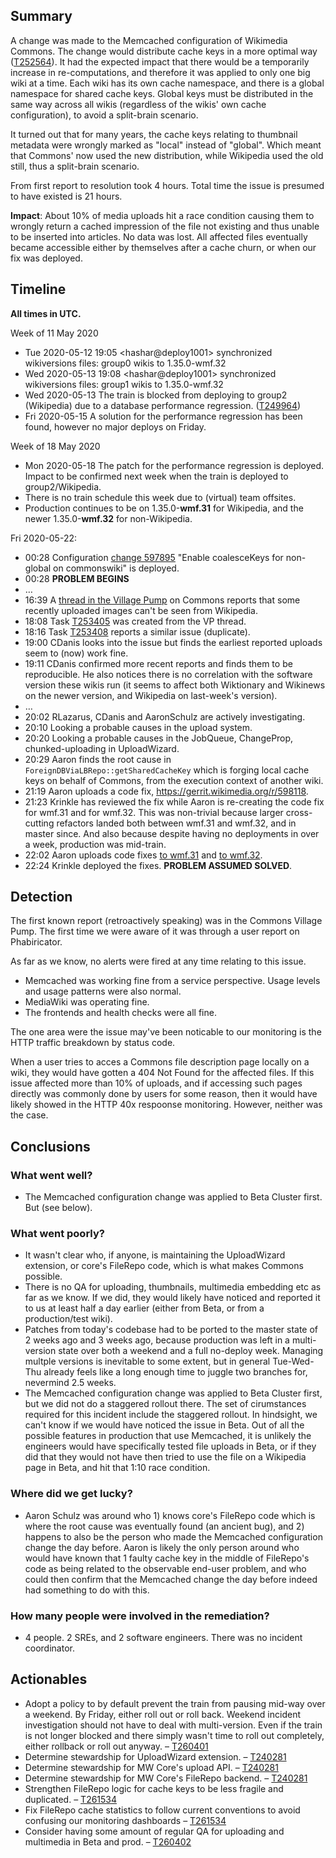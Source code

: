 {{irdoc|status=review}} <!--
The status field should be one of:
* {{irdoc|status=draft}} - Initial status. When you're happy with the state of your draft, change it to status=review.
* {{irdoc|status=review}} - The incident review working group will contact you then to finalise the report. See also the steps on [[Incident documentation]].
* {{irdoc|status=final}}
-->

== Summary ==
A change was made to the Memcached configuration of Wikimedia Commons. The change would distribute cache keys in a more optimal way ([[phab:T252564|T252564]]). It had the expected impact that there would be a temporarily increase in re-computations, and therefore it was applied to only one big wiki at a time. Each wiki has its own cache namespace, and there is a global namespace for shared cache keys. Global keys must be distributed in the same way across all wikis (regardless of the wikis' own cache configuration), to avoid a split-brain scenario.

It turned out that for many years, the cache keys relating to thumbnail metadata were wrongly marked as "local" instead of "global". Which meant that Commons' now used the new distribution, while Wikipedia used the old still, thus a split-brain scenario.

From first report to resolution took 4 hours. Total time the issue is presumed to have existed is 21 hours.

'''Impact''': About 10% of media uploads hit a race condition causing them to wrongly return a cached impression of the file not existing and thus unable to be inserted into articles. No data was lost. All affected files eventually became accessible either by themselves after a cache churn, or when our fix was deployed.

{{TOC|align=right}}

== Timeline ==
'''All times in UTC.'''

Week of 11 May 2020

* Tue 2020-05-12 19:05 <hashar@deploy1001> synchronized wikiversions files: group0 wikis to 1.35.0-wmf.32
* Wed 2020-05-13 19:08 <hashar@deploy1001> synchronized wikiversions files: group1 wikis to 1.35.0-wmf.32
* Wed 2020-05-13 The train is blocked from deploying to group2 (Wikipedia) due to a database performance regression. ([[phab:T249964|T249964]])
* Fri 2020-05-15 A solution for the performance regression has been found, however no major deploys on Friday.

Week of 18 May 2020

* Mon 2020-05-18 The patch for the performance regression is deployed. Impact to be confirmed next week when the train is deployed to group2/Wikipedia.
* There is no train schedule this week due to (virtual) team offsites.
* Production continues to be on 1.35.0-'''wmf.31''' for Wikipedia, and the newer 1.35.0-'''wmf.32''' for non-Wikipedia. 

Fri 2020-05-22:

* 00:28 Configuration [[gerrit:597895|change 597895]] "Enable coalesceKeys for non-global on commonswiki" is deployed.
* 00:28 '''PROBLEM BEGINS'''
*…
* 16:39 A [[c:Commons:Village_pump/Archive/2020/05#Uploaded_images_are_not_showing_on_Wikipedias%2C_and_Wikidata|thread in the Village Pump]] on Commons reports that some recently uploaded images can't be seen from Wikipedia.
*18:08 Task [[phab:T253405|T253405]] was created from the VP thread.
*18:16 Task [[phab:T253408|T253408]] reports a similar issue (duplicate).
*19:00 CDanis looks into the issue but finds the earliest reported uploads seem to (now) work fine.
*19:11 CDanis confirmed more recent reports and finds them to be reproducible. He also notices there is no correlation with the software version these wikis run (it seems to affect both Wiktionary and Wikinews on the newer version, and Wikipedia on last-week's version).
*…
*20:02 RLazarus, CDanis and AaronSchulz are actively investigating.
*20:10 Looking a probable causes in the upload system.
*20:20 Looking a probable causes in the JobQueue, ChangeProp, chunked-uploading in UploadWizard.
*20:29 Aaron finds the root cause in <code>ForeignDBViaLBRepo::getSharedCacheKey</code> which is forging local cache keys on behalf of Commons, from the execution context of another wiki.
*21:19 Aaron uploads a code fix, [[gerrit:#/c/mediawiki/core/+/598118/|https://gerrit.wikimedia.org/r/598118]].
*21:23 Krinkle has reviewed the fix while Aaron is re-creating the code fix for wmf.31 and for wmf.32. This was non-trivial because larger cross-cutting refactors landed both between wmf.31 and wmf.32, and in master since. And also because despite having no deployments in over a week, production was mid-train.
*22:02 Aaron uploads code fixes [[gerrit:#/c/mediawiki/core/+/598122/|to wmf.31]] and [[gerrit:#/c/mediawiki/core/+/598120/|to wmf.32]].
*22:24 Krinkle deployed the fixes. '''PROBLEM ASSUMED SOLVED'''.

== Detection ==
The first known report (retroactively speaking) was in the Commons Village Pump. The first time we were aware of it was through a user report on Phabiricator.

As far as we know, no alerts were fired at any time relating to this issue.

* Memcached was working fine from a service perspective. Usage levels and usage patterns were also normal.
* MediaWiki was operating fine.
* The frontends and health checks were all fine.

The one area were the issue may've been noticable to our monitoring is the HTTP traffic breakdown by status code.

When a user tries to acces a Commons file description page locally on a wiki, they would have gotten a 404 Not Found for the affected files. If this issue affected more than 10% of uploads, and if accessing such pages directly was commonly done by users for some reason, then it would have likely showed in the HTTP 40x respoonse monitoring. However, neither was the case.

== Conclusions ==


=== What went well? ===
* The Memcached configuration change was applied to Beta Cluster first. But (see below).

=== What went poorly? ===

* It wasn't clear who, if anyone, is maintaining the UploadWizard extension, or core's FileRepo code, which is what makes Commons possible.
* There is no QA for uploading, thumbnails, multimedia embedding etc as far as we know. If we did, they would likely have noticed and reported it to us at least half a day earlier (either from Beta, or from a production/test wiki).
* Patches from today's codebase had to be ported to the master state of 2 weeks ago and 3 weeks ago, because production was left in a multi-version state over both a weekend and a full no-deploy week. Managing multple versions is inevitable to some extent, but in general Tue-Wed-Thu already feels like a long enough time to juggle two branches for, nevermind 2.5 weeks.
* The Memcached configuration change was applied to Beta Cluster first, but we did not do a staggered rollout there. The set of cirumstances required for this incident include the staggered rollout. In hindsight, we can't know if we would have noticed the issue in Beta. Out of all the possible features in production that use Memcached, it is unlikely the engineers would have specifically tested file uploads in Beta, or if they did that they would not have then tried to use the file on a Wikipedia page in Beta, and hit that 1:10 race condition.

=== Where did we get lucky? ===
* Aaron Schulz was around who 1) knows core's FileRepo code which is where the root cause was eventually found (an ancient bug), and 2) happens to also be the person who made the Memcached configuration change the day before. Aaron is likely the only person around who would have known that 1 faulty cache key in the middle of FileRepo's code as being related to the observable end-user problem, and who could then confirm that the Memcached change the day before indeed had something to do with this.

=== How many people were involved in the remediation? ===

* 4 people. 2 SREs, and 2 software engineers. There was no incident coordinator.

== Actionables ==

* Adopt a policy to by default prevent the train from pausing mid-way over a weekend. By Friday, either roll out or roll back. Weekend incident investigation should not have to deal with multi-version. Even if the train is not longer blocked and there simply wasn't time to roll out completely, either rollback or roll out anyway. – [[phab:T260401|T260401]]
* Determine stewardship for UploadWizard extension. – [[phab:T240281|T240281]]
* Determine stewardship for MW Core's upload API.  – [[phab:T240281|T240281]]
* Determine stewardship for MW Core's FileRepo backend.  – [[phab:T240281|T240281]]
* Strengthen FileRepo logic for cache keys to be less fragile and duplicated. – [[phab:T261534|T261534]]
* Fix FileRepo cache statistics to follow current conventions to avoid confusing our monitoring dashboards  – [[phab:T261534|T261534]]
* Consider having some amount of regular QA for uploading and multimedia in Beta and prod. – [[phab:T260402|T260402]]